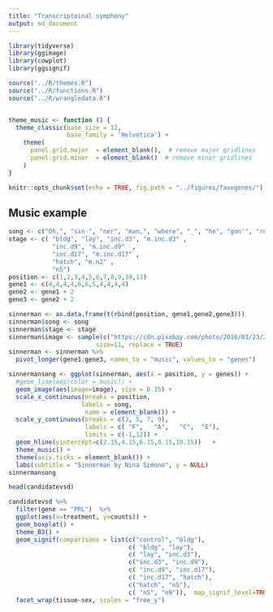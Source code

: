 ```yaml
---
title: "Transcriptoinal symphony"
output: md_document
---
```


```r
library(tidyverse)
library(ggimage)
library(cowplot)
library(ggsignif)

source("../R/themes.R")
source("../R/functions.R")
source("../R/wrangledata.R")


theme_music <- function () { 
  theme_classic(base_size = 12,
                base_family = 'Helvetica') +
    theme(
      panel.grid.major  = element_blank(),  # remove major gridlines
      panel.grid.minor  = element_blank()  # remove minor gridlines
    )
}

knitr::opts_chunk$set(echo = TRUE, fig.path = "../figures/favegenes/")

```

## Music example

```r
song <- c("Oh,", "sin-", "ner", "man,", "where", "_", "he", "gon'", "run", "_", "to?")
stage <- c( "bldg", "lay", "inc.d3", "m.inc.d3" ,
            "inc.d9", "m.inc.d9"  , 
            "inc.d17", "m.inc.d17" ,
            "hatch", "m.n2" ,
            "n5")
position <- c(1,2,3,4,5,6,7,8,9,10,11)
gene1 <- c(4,4,4,4,6,6,5,4,4,4,4)
gene2 <- gene1 + 2
gene3 <- gene2 + 2

sinnerman <- as.data.frame(t(rbind(position, gene1,gene2,gene3)))
sinnerman$song <- song
sinnerman$stage <- stage
sinnerman$image <- sample(c("https://cdn.pixabay.com/photo/2016/03/23/20/49/music-note-1275650_960_720.png"), 
                        size=11, replace = TRUE)
sinnerman <- sinnerman %>%
  pivot_longer(gene1:gene3, names_to = "music", values_to = "genes")  

sinnermansong <- ggplot(sinnerman, aes(x = position, y = genes)) +
  #geom_line(aes(color = music)) +
  geom_image(aes(image=image), size = 0.15) +
  scale_x_continuous(breaks = position,
                    labels = song,
                     name = element_blank()) +
  scale_y_continuous(breaks = c(3, 5, 7, 9),
                     labels = c( "F",   "A",   "C",  "E"),
                     limits = c(-1,12)) +
  geom_hline(yintercept=c(2.15,4.15,6.15,8.15,10.15))   +
  theme_music() +
  theme(axis.ticks = element_blank()) +
  labs(subtitle = "Sinnerman by Nina Simone", y = NULL)
sinnermansong

```

```r
head(candidatevsd)

candidatevsd %>%
  filter(gene == "PRL")  %>%
  ggplot(aes(x=treatment, y=counts)) + 
  geom_boxplot() +
  theme_B3() +
  geom_signif(comparisons = list(c("control", "bldg"),
                                 c( "bldg", "lay"),
                                 c( "lay", "inc.d3"),
                                 c("inc.d3", "inc.d9"),
                                 c( "inc.d9", "inc.d17"),
                                 c( "inc.d17", "hatch"),
                                 c("hatch", "n5"),
                                 c( "n5", "n9")),  map_signif_level=TRUE)  +
  facet_wrap(tissue~sex, scales = "free_y")
```

